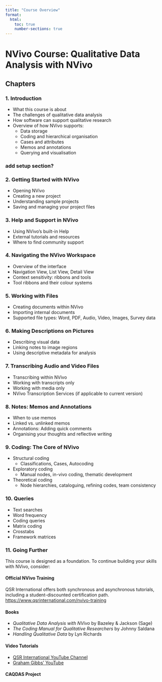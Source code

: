 ```yaml
---
title: "Course Overview"
format:
  html:
    toc: true
    number-sections: true
---
```


# NVivo Course: Qualitative Data Analysis with NVivo 

## Chapters

### 1. Introduction

-   What this course is about
-   The challenges of qualitative data analysis
-   How software can support qualitative research
-   Overview of how NVivo supports:
    -   Data storage
    -   Coding and hierarchical organisation
    -   Cases and attributes
    -   Memos and annotations
    -   Querying and visualisation
    
### add setup section? 

### 2. Getting Started with NVivo

-   Opening NVivo
-   Creating a new project
-   Understanding sample projects
-   Saving and managing your project files

### 3. Help and Support in NVivo

-   Using NVivo’s built-in Help
-   External tutorials and resources
-   Where to find community support

### 4. Navigating the NVivo Workspace

-   Overview of the interface
-   Navigation View, List View, Detail View
-   Context sensitivity: ribbons and tools
-   Tool ribbons and their colour systems

### 5. Working with Files

-   Creating documents within NVivo
-   Importing internal documents
-   Supported file types: Word, PDF, Audio, Video, Images, Survey data

### 6. Making Descriptions on Pictures

-   Describing visual data
-   Linking notes to image regions
-   Using descriptive metadata for analysis

### 7. Transcribing Audio and Video Files

-   Transcribing within NVivo
-   Working with transcripts only
-   Working with media only
-   NVivo Transcription Services (if applicable to current version)

### 8. Notes: Memos and Annotations

-   When to use memos
-   Linked vs. unlinked memos
-   Annotations: Adding quick comments
-   Organising your thoughts and reflective writing

### 9. Coding: The Core of NVivo

-   Structural coding
    -   Classifications, Cases, Autocoding
-   Exploratory coding
    -   Manual nodes, in-vivo coding, thematic development
-   Theoretical coding
    -   Node hierarchies, cataloguing, refining codes, team consistency

### 10. Queries

-   Text searches
-   Word frequency
-   Coding queries
-   Matrix coding
-   Crosstabs
-   Framework matrices

### 11. Going Further

This course is designed as a foundation. To continue building your skills with NVivo, consider:

#### Official NVivo Training

QSR International offers both synchronous and asynchronous tutorials, including a student-discounted certification path.\
<https://www.qsrinternational.com/nvivo-training>

#### Books

-   *Qualitative Data Analysis with NVivo* by Bazeley & Jackson (Sage)
-   *The Coding Manual for Qualitative Researchers* by Johnny Saldana
-   *Handling Qualitative Data* by Lyn Richards

#### Video Tutorials

-   [QSR International YouTube Channel](https://www.youtube.com/user/QSRInternational)
-   [Graham Gibbs’ YouTube](https://www.youtube.com/user/GrahamRGibbs)

#### CAQDAS Project

<!-- The University of Surrey offers excellent training and comparison tools:   -->

<!-- <https://www.surrey.ac.uk/computer-assisted-qualitative-data-analysis> -->
